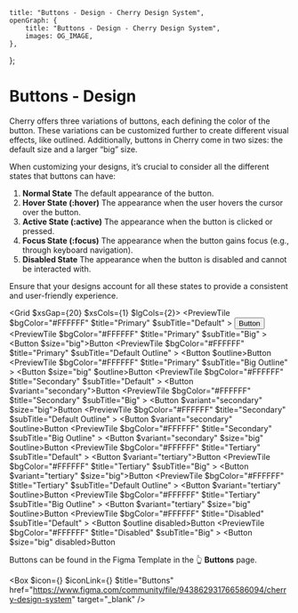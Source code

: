 
	title: "Buttons - Design - Cherry Design System",
	openGraph: {
		title: "Buttons - Design - Cherry Design System",
		images: OG_IMAGE,
	},
};

# Buttons - Design

Cherry offers three variations of buttons, each defining the color of the button. These variations can be customized further to create different visual effects, like outlined. Additionally, buttons in Cherry come in two sizes: the default size and a larger “big” size.

When customizing your designs, it’s crucial to consider all the different states that buttons can have:

1. **Normal State** The default appearance of the button.
2. **Hover State (:hover)** The appearance when the user hovers the cursor over the button.
3. **Active State (:active)** The appearance when the button is clicked or pressed.
4. **Focus State (:focus)** The appearance when the button gains focus (e.g., through keyboard navigation).
5. **Disabled State** The appearance when the button is disabled and cannot be interacted with.

Ensure that your designs account for all these states to provide a consistent and user-friendly experience.

<Grid $xsGap={20} $xsCols={1} $lgCols={2}>
	<PreviewTile
		$bgColor="#FFFFFF"
		$title="Primary"
		$subTitle="Default"
	>
		<Button>Button</Button>
	</PreviewTile>
	<PreviewTile
		$bgColor="#FFFFFF"
		$title="Primary"
		$subTitle="Big"
	>
		<Button $size="big">Button</Button>
	</PreviewTile>
	<PreviewTile
		$bgColor="#FFFFFF"
		$title="Primary"
		$subTitle="Default Outline"
	>
		<Button $outline>Button</Button>
	</PreviewTile>
	<PreviewTile
		$bgColor="#FFFFFF"
		$title="Primary"
		$subTitle="Big Outline"
	>
		<Button $size="big" $outline>Button</Button>
	</PreviewTile>
	<PreviewTile
		$bgColor="#FFFFFF"
		$title="Secondary"
		$subTitle="Default"
	>
		<Button $variant="secondary">Button</Button>
	</PreviewTile>
	<PreviewTile
		$bgColor="#FFFFFF"
		$title="Secondary"
		$subTitle="Big"
	>
		<Button $variant="secondary" $size="big">Button</Button>
	</PreviewTile>
	<PreviewTile
		$bgColor="#FFFFFF"
		$title="Secondary"
		$subTitle="Default Outline"
	>
		<Button $variant="secondary" $outline>Button</Button>
	</PreviewTile>
	<PreviewTile
		$bgColor="#FFFFFF"
		$title="Secondary"
		$subTitle="Big Outline"
	>
		<Button $variant="secondary" $size="big" $outline>Button</Button>
	</PreviewTile>
	<PreviewTile
		$bgColor="#FFFFFF"
		$title="Tertiary"
		$subTitle="Default"
	>
		<Button $variant="tertiary">Button</Button>
	</PreviewTile>
	<PreviewTile
		$bgColor="#FFFFFF"
		$title="Tertiary"
		$subTitle="Big"
	>
		<Button $variant="tertiary" $size="big">Button</Button>
	</PreviewTile>
	<PreviewTile
		$bgColor="#FFFFFF"
		$title="Tertiary"
		$subTitle="Default Outline"
	>
		<Button $variant="tertiary" $outline>Button</Button>
	</PreviewTile>
	<PreviewTile
		$bgColor="#FFFFFF"
		$title="Tertiary"
		$subTitle="Big Outline"
	>
		<Button $variant="tertiary" $size="big" $outline>Button</Button>
	</PreviewTile>
	<PreviewTile
		$bgColor="#FFFFFF"
		$title="Disabled"
		$subTitle="Default"
	>
		<Button $outline disabled>Button</Button>
	</PreviewTile>
	<PreviewTile
		$bgColor="#FFFFFF"
		$title="Disabled"
		$subTitle="Big"
	>
		<Button $size="big" disabled>Button</Button>
	</PreviewTile>
</Grid>

Buttons can be found in the Figma Template in the 👆 **Buttons** page.

<Box
	$icon={<IconFile />}
	$iconLink={<IconFigma className="figma" />}
	$title="Buttons"
	href="https://www.figma.com/community/file/943862931766586094/cherry-design-system"
	target="_blank"
/>
